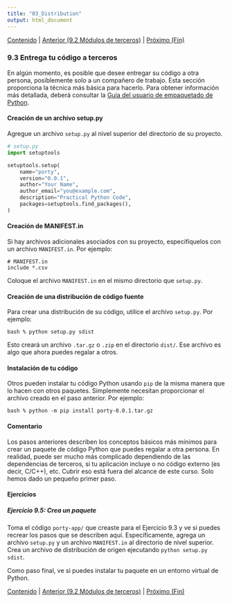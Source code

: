 ```yaml
---
title: "03_Distribution"
output: html_document
---
```


[Contenido](../Contents.Rmd) \| [Anterior (9.2 Módulos de terceros)](02_Third_party.Rmd) \| [Próximo (Fin)](TheEnd.Rmd)

### 9.3 Entrega tu código a terceros

En algún momento, es posible que desee entregar su código a otra persona, posiblemente solo a un compañero de trabajo. Esta sección proporciona la técnica más básica para hacerlo. Para obtener información más detallada, deberá consultar la [Guía del usuario de empaquetado de Python](https://packaging.python.org).

#### Creación de un archivo setup.py

Agregue un archivo `setup.py` al nivel superior del directorio de su proyecto.

``` python
# setup.py
import setuptools

setuptools.setup(
    name="porty",
    version="0.0.1",
    author="Your Name",
    author_email="you@example.com",
    description="Practical Python Code",
    packages=setuptools.find_packages(),
)
```

#### Creación de MANIFEST.in

Si hay archivos adicionales asociados con su proyecto, especifíquelos con un archivo `MANIFEST.in`. Por ejemplo:

```         
# MANIFEST.in
include *.csv
```

Coloque el archivo `MANIFEST.in` en el mismo directorio que `setup.py`.

#### Creación de una distribución de código fuente

Para crear una distribución de su código, utilice el archivo `setup.py`. Por ejemplo:

```         
bash % python setup.py sdist
```

Esto creará un archivo `.tar.gz` o `.zip` en el directorio `dist/`. Ese archivo es algo que ahora puedes regalar a otros.

#### Instalación de tu código

Otros pueden instalar tu código Python usando `pip` de la misma manera que lo hacen con otros paquetes. Simplemente necesitan proporcionar el archivo creado en el paso anterior. Por ejemplo:

```         
bash % python -m pip install porty-0.0.1.tar.gz
```

#### Comentario

Los pasos anteriores describen los conceptos básicos más mínimos para crear un paquete de código Python que puedes regalar a otra persona. En realidad, puede ser mucho más complicado dependiendo de las dependencias de terceros, si tu aplicación incluye o no código externo (es decir, C/C++), etc. Cubrir eso está fuera del alcance de este curso. Solo hemos dado un pequeño primer paso.

#### Ejercicios

##### Ejercicio 9.5: Crea un paquete

Toma el código `porty-app/` que creaste para el Ejercicio 9.3 y ve si puedes recrear los pasos que se describen aquí. Específicamente, agrega un archivo `setup.py` y un archivo `MANIFEST.in` al directorio de nivel superior. Crea un archivo de distribución de origen ejecutando `python setup.py sdist`.

Como paso final, ve si puedes instalar tu paquete en un entorno virtual de Python.

[Contenido](../Contents.Rmd) \| [Anterior (9.2 Módulos de terceros)](02_Third_party.Rmd) \| [Próximo (Fin)](TheEnd.Rmd)
